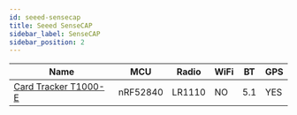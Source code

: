 ```yaml
---
id: seeed-sensecap
title: Seeed SenseCAP
sidebar_label: SenseCAP
sidebar_position: 2
---
```


| Name                                   | MCU      | Radio  | WiFi | BT  | GPS |
| -------------------------------------- | -------- | ------ | ---- | --- | --- |
| [Card Tracker T1000-E](./card-tracker) | nRF52840 | LR1110 | NO   | 5.1 | YES |
